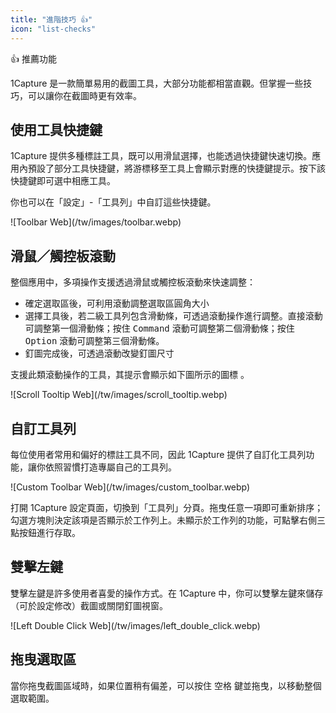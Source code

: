 ```yaml
---
title: "進階技巧 👍"
icon: "list-checks"
---
```

  
<Tip>
👍 推薦功能
</Tip>
  
1Capture 是一款簡單易用的截圖工具，大部分功能都相當直觀。但掌握一些技巧，可以讓你在截圖時更有效率。
  
## 使用工具快捷鍵
  
1Capture 提供多種標註工具，既可以用滑鼠選擇，也能透過快捷鍵快速切換。應用內預設了部分工具快捷鍵，將游標移至工具上會顯示對應的快捷鍵提示。按下該快捷鍵即可選中相應工具。
  
你也可以在「設定」-「工具列」中自訂這些快捷鍵。
  
<Frame caption="工具快捷鍵">
  ![Toolbar Web](/tw/images/toolbar.webp)
</Frame>
  
## 滑鼠／觸控板滾動
  
整個應用中，多項操作支援透過滑鼠或觸控板滾動來快速調整：
  
- 確定選取區後，可利用滾動調整選取區圓角大小
- 選擇工具後，若二級工具列包含滑動條，可透過滾動操作進行調整。直接滾動可調整第一個滑動條；按住 <kbd>Command</kbd> 滾動可調整第二個滑動條；按住 <kbd>Option</kbd> 滾動可調整第三個滑動條。
- 釘圖完成後，可透過滾動改變釘圖尺寸
  
支援此類滾動操作的工具，其提示會顯示如下圖所示的圖標 。
  
<Frame>
 ![Scroll Tooltip Web](/tw/images/scroll_tooltip.webp)
</Frame>
  
## 自訂工具列
  
每位使用者常用和偏好的標註工具不同，因此 1Capture 提供了自訂化工具列功能，讓你依照習慣打造專屬自己的工具列。
  
<Frame>
 ![Custom Toolbar Web](/tw/images/custom_toolbar.webp)
</Frame>
  
打開 1Capture 設定頁面，切換到「工具列」分頁。拖曳任意一項即可重新排序；勾選方塊則決定該項是否顯示於工作列上。未顯示於工作列的功能，可點擊右側三點按鈕進行存取。
  
## 雙擊左鍵
  
雙擊左鍵是許多使用者喜愛的操作方式。在 1Capture 中，你可以雙擊左鍵來儲存（可於設定修改）截圖或關閉釘圖視窗。
  
<Frame>
![Left Double Click Web](/tw/images/left_double_click.webp)
</Frame>
  
## 拖曳選取區
  
當你拖曳截圖區域時，如果位置稍有偏差，可以按住 <kbd>空格</kbd> 鍵並拖曳，以移動整個選取範圍。